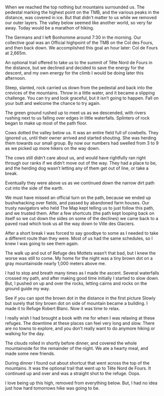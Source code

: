 When we reached the top nothing but mountains surrounded us. The pedestal
marking the highest point on the TMB, and the various peaks in the distance,
was covered in ice. But that didn't matter to us while we removed our outer
layers. The valley below seemed like another world, so very far away. Today
would be a marathon of hiking.

<Stats gain="3300" loss="2940" miles="9.13" steps="31072" />

The Germans and I left Bonhomme around 7:30 in the morning. Our collective goal
was an Official highpoint of the TMB on the Col des Fours, and then back down.
We accomplished this goal an hour later: Col de Fours at 2,665m.

An optional trail offered to take us to the summit of Tête Nord de Fours in the
distance, but we declined and decided to save the energy for the descent, and
my own energy for the climb I would be doing later this afternoon.

Steep, slanted, rock carried us down from the pedestal and back into the
crevices of the mountains. Throw in a little water, and it became a slipping
challenge. You can try and look graceful, but it isn’t going to happen. Fall on
your butt and welcome the chance to try again.

The green ground rushed up to meet us as we descended, with rivers rushing next
to us falling over edges in little waterfalls. Splinters of rock began to make
up most of the path floor.

Cows dotted the valley below us. It was an entire field full of cowbells. They
ignored us, until their owner arrived and started shouting. She was herding
them towards our small group. By now our numbers had swelled from 3 to 9 as we
picked up more hikers on the way down.

The cows still didn’t care about us, and would have rightfully ran right through
our ranks if we didn’t move out of the way. They had a place to be, and the
herding dog wasn’t letting any of them get out of line, or take a break.

Eventually they were above us as we continued down the narrow dirt path cut into
the side of the earth.

We must have missed an official turn on the path, because we ended up
bushwhacking over fields, and passed by abandoned farm houses. Our trusty
navigators who held The Map kept telling us to just follow this path, and we
trusted them. After a few shortcuts (the path kept looping back on itself so we
cut down the sides on some of the declines) we came back to a paved road which
took us all the way down to Ville des Glaciers.

After a short break I was forced to say goodbye to some as I needed to take a
different route than they were. Most of us had the same schedules, so I knew I
was going to see them again.

The walk up and out of Refuge des Mottets wasn’t that bad, but I knew the worse
was still to come. My home for the night was a tiny brown dot on a gray
mountainside nearly 1,000 meters above me.

I had to stop and breath many times as I made the ascent. Several waterfalls
crossed my path, and after making good time initially I started to slow down.
But, I pushed on up and over the rocks, letting cairns and rocks on the ground
guide my way.

See if you can spot the brown dot in the distance in the first picture Slowly
but surely that tiny brown dot on side of mountain became a building. I made it
to Refuge Robert Blanc. Now it was time to relax.

I really wish I had brought a book with me for when I was relaxing at these
refuges. The downtime at these places can feel very long and slow. There are no
towns to explore, and you don’t really want to do anymore hiking or walking for
the day.

The clouds rolled in shortly before dinner, and covered the whole mountainside
for the remainder of the night. We ate a hearty meal, and made some new
friends.

During dinner I found out about shortcut that went across the top of the
mountains. It was the optional trail that went up to Tête Nord de Fours. It
continued up and over and was a straight shot to the refuge. Oops.

I love being up this high, removed from everything below. But, I had no idea
just how hard tomorrows hike was going to be.
